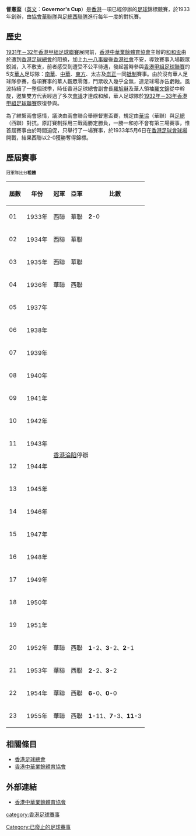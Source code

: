 {{Distinguish|香港總督盃}}

'''督憲盃'''（[[英文|英文]]：'''Governor's Cup'''）是[[香港|香港]]一項已經停辦的[[英式足球|足球]]錦標競賽，於1933年創辦，由[[香港中華業餘體育協會|協會華聯隊]]與[[香港足球總會|足總西聯隊]]進行每年一度的對抗賽。

==歷史==
[[1931年－32年香港甲組足球聯賽|1931年－32年香港甲組足球聯賽]]展開前，[[香港中華業餘體育協會|香港中華業餘體育協會]]主辦的[[和和盃|和和盃]]由於遭到[[香港足球總會|香港足球總會]]的阻撓，加上[[九一八事變|九一八事變]]後[[香港社會|香港社會]]不安，導致賽事入場觀眾銳減，入不敷支，前者感受到遭受不公平待遇，發起當時參與[[香港甲組足球聯賽|香港甲組足球聯賽]]的5支[[華人|華人]]足球隊：[[南華足球隊|南華]]、[[中華體育會|中華]]、[[東方足球隊|東方]]、太古及[[祟正|祟正]]一同[[抵制|抵制]]賽事。由於沒有華人足球隊參賽，各項賽事的華人觀眾零落，門票收入幾乎全無，連足球場亦告虧蝕。風波持續了一整個球季，時任香港足球總會副會長[[羅旭龢|羅旭龢]]及華人領袖[[羅文錦|羅文錦]]從中斡旋，邀集雙方代表經過了多次[[會議|會議]]才達成和解，華人足球隊於[[1932年－33年香港甲組足球聯賽|1932年－33年香港甲組足球聯賽]]恢復參與。

為了維繫兩會感情，議決由兩會聯合舉辦督憲盃賽，規定由[[香港中華業餘體育協會|華協]]（華聯）與[[香港足球總會|足總]]（西聯）對抗。原訂賽制採用三戰兩勝定勝負，一勝一和亦不會有第三場賽事，惟首屆賽事由於時間迫促，只舉行了一場賽事，於1933年5月6日在[[香港足球會球場|香港足球會球場]]開戰，結果西聯以2-0獲勝奪得錦標。

==歷屆賽事==
<small>冠軍隊比分'''粗體'''</small>
{| class="wikitable"
!屆數
!年份
!冠軍
!亞軍
!比數
|-
|01 || 1933年 ||西聯  ||華聯  ||'''2'''-0
|-
|02 || 1934年 ||西聯  ||華聯  ||
|-
|03 || 1935年 ||西聯  ||華聯  ||
|-
|04 || 1936年 ||華聯  ||西聯  ||
|-
|05 || 1937年 ||  ||  ||
|-
|06 || 1938年 ||  ||  ||
|-
|07 || 1939年 ||  ||  ||
|-
|08 || 1940年 ||  ||  ||
|-
|09 || 1941年 ||rowspan=6 colspan=3|[[香港淪陷|香港淪陷]]停辦
|-
|10 || 1942年 
|-
|11 || 1943年 
|-
|12 || 1944年 
|-
|13 || 1945年 
|-
|14 || 1946年 
|-
|15 || 1947年 ||  ||  ||
|-
|16 || 1948年 ||  ||  ||
|-
|17 || 1949年 ||  ||  ||
|-
|18 || 1950年 ||  ||  ||
|-
|19 || 1951年 ||  ||  ||
|-
|20 || 1952年 ||華聯 ||西聯 ||'''1'''-2、'''3'''-2、'''2'''-1
|-
|21 || 1953年 ||華聯 ||西聯 ||'''2'''-2、'''3'''-2
|-
|22 || 1954年 ||華聯 ||西聯 ||'''6'''-0、'''0'''-0
|-
|23 || 1955年 ||華聯 ||西聯 ||'''1'''-11、'''7'''-3、'''11'''-3
|}

==相關條目==
* [[香港足球總會|香港足球總會]]
* [[香港中華業餘體育協會|香港中華業餘體育協會]]

==外部連結==
*[http://www.caaf-hk.com/ 香港中華業餘體育協會] {{Wayback|url=http://www.caaf-hk.com/ |date=20141219044100 }}

{{香港足球}}

[[category:香港足球賽事|category:香港足球賽事]]
[[Category:已廢止的足球賽事|Category:已廢止的足球賽事]]